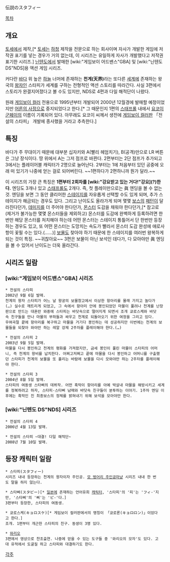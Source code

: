 伝説のスタフィー

[[목차]]
== 개요 ==
[[토세]]에서 제작,[* [[토세]]는 [[하청]] 제작을 전문으로 하는 회사이며 자사가 개발한 게임에 저작권 표기를 넣는 경우가 거의 없는데, 이 시리즈는 유일하게 자사가 개발했다고 저작권 표기한 시리즈.] [[닌텐도]]에서 발매한 [wiki:"게임보이 어드밴스"GBA] 및 [wiki:"닌텐도 DS"NDS]용 액션 게임 시리즈.

커다란 [[바다]] 위 높은 [[하늘]] 너머에 존재하는 '''천계(天界)'''라는 또다른 [[세계]]에 존재하는 왕국의 [[왕자]]인 스타피가 세계를 구하는 전형적인 액션 스토리를 따라간다. 사실 3편에서 스토리가 완결지어졌다고 볼 수도 있지만, NDS로 4편과 다일 해적단이 나왔다.

원래 [[게임보이 컬러]] 전용으로 1995년부터 개발되어 2000년 12월경에 발매할 예정이었지만 [[어른의 사정]]으로 중지되었다고 한다.[* 그 때문인지 1편의 [[스태프롤]] 내에서 [[요코이 군페이]]의 이름이 기록되어 있다. 아무래도 요코이 씨께서 생전에 [[게임보이 컬러]]판 「전설의 스타피」 개발에 종사했을 거라고 추측한다.]
== 특징 ==
바다가 주 무대이기 때문에 대부분 십자키와 A(빨리 헤엄치기), B(공격)만으로 LR 버튼은 그냥 장식이다. 땅 위에서 A는 그저 점프로 바뀐다. 2편부터는 2단 점프가 추가되고 3에서는 플레이어블 캐릭터가 2명으로 늘어난다. 2부터는 1에 처음부터 있던 공중에 오래 떠 있기가 나중에 얻는 걸로 되어버린다. ~~1편하다가 2편하니까 뭔가 달라.~~

이 시리즈의 가장 큰 특징은 '''1편부터 2회차를 [wiki:"강요받고 있는 거다!"강요](?)한다.''' 엔딩도 3개나 있고 [[스태프롤]]도 2개다. 즉, 첫 플레이만으로는 眞 엔딩을 볼 수 없는 것.
엔딩을 보면 그 동안 클리어한 [[스테이지]]를 자유롭게 선택할 수도 있게 되며, 추가 스테이지가 해금되는 경우도 있다. 그리고 난이도도 올라가게 되며 몇몇 [[보스]]의 [[패턴]]이 달라진다던가, [[데미지]]를 더 주어야 한다던가, [[몬스터]] 도감을 채워야 한다던가,[* 참고로 (제거가 불가능한 몇몇 몬스터들을 제외하고) 몬스터를 도감에 완벽하게 등록하려면 한번만 해당 몬스터를 처치해야 하는데 어떤 몬스터는 스테이지 통틀어서 단 한번만 등장하는 경우도 있고, 또 어떤 몬스터는 도망치는 속도가 빨라서 몬스터 도감 완성에 애로사항이 꽃필 수는 있다.(……)] [[보물]]도 찾아야 하기 때문에 한 스테이지를 여러번 왕복하게 되는 것이 특징. ~~귀찮아요~~ 3편은 보물이 아닌 보석인 데다가, 다 모아야만 眞 엔딩을 볼 수 있어서 난이도는 더욱 올라간다.
== 시리즈 일람 ==
=== [wiki:"게임보이 어드밴스"GBA] 시리즈 ===
 * 전설의 스타피
 2002년 9월 6일 발매.
 천계의 왕자 스타피가 어느 날 왕궁의 보물창고에서 이상한 항아리를 몰래 가지고 놀다가(…) 실수로 깨트리게 되었고, 그 속에서 항아리 안에 봉인되었던 마물이 풀려나 천계를 난장판으로 만드는 대혼란 와중에 스타피는 바닷속으로 떨어지게 되면서 조개 쿄로스케와 바닷속 친구들을 만나 마물의 부하들과 싸우고 천계로 되돌아오기 위한 여정을 그리고 있다.
 우여곡절 끝에 항아리를 복구하고 마물을 거기다 봉인하는 데 성공하지만 이번에는 천계의 보물들을 되찾아 와야만 하는 레알 강제 2주차를 플레이해야 한다.(…)

 * 전설의 스타피 2
 2003년 9월 5일 발매.
 마물을 다시 봉인하고 천계의 평화를 가져왔지만, 금세 봉인이 풀린 마물이 스타피의 어머니, 즉 천계의 왕비를 납치한다. 어쩌고저쩌고 끝에 마물을 다시 봉인하고 어머니를 구출했던 스타피가 천계의 보물을 또 흘리는 바람에 보물을 다시 모와야만 하는 2주차를 플레이해야 한다.

 * 전설의 스타피 3
 2004년 8월 5일 발매.
 스타피의 여동생 스타삐의 데뷔작. 어떤 흑막이 항아리를 아예 박살내 마물을 해방시키고 세계를 정복하려고 하자, 스타피·스타삐 남매와 바닷속 친구들이 분투하는 이야기. 1주차 엔딩 이후에는 흑막인 진 최종보스의 정체를 밝혀내기 위해 보석을 모아야만 한다.
=== [wiki:"닌텐도 DS"NDS] 시리즈 ===
 * 전설의 스타피 4
 2006년 4월 13일 발매.

 * 전설의 스타피 ~대결! 다일 해적단~
 2008년 7월 10일 발매.
== 등장 캐릭터 일람 ==
 * 스타피(スタフィー)
 시리즈 내내 등장하는 천계의 왕자이자 주인공. [[드래곤 퀘스트 시리즈|모 벙어리 주인공]]마냥 시리즈 내내 한 번도 말을 하지 않는다.

 * 스타삐(スタピー)[* [[일본]]에 존재하는 언어유희 [[캐릭터]], '스타피'의 '피'는 'フィ-'지만, '스타삐'의 '삐'는 'ピ-'다.]
 3편부터 등장한, 스타피의 여동생.

 * 쿄로스케(キョロスケ)[* 게임보이 컬러판에서의 명칭이 「쿄로론(キョロロン)」이었다고 한다.]
 조개. 1편부터 개근한 스타피의 친구. 동생이 3명 있다.

 * [[와리오]]
 3편에서 영상으로 찬조출연. 나중에 얻을 수 있는 도구들 중 '와리오의 모자'도 있다. 고대 유적에서 도굴질 하고 스타피와 대결하기도 한다.
[[각주]]
